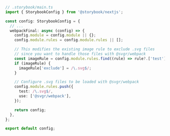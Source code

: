 ```ts
// .storybook/main.ts
import { StorybookConfig } from '@storybook/nextjs';

const config: StorybookConfig = {
  // ...
  webpackFinal: async (config) => {
    config.module = config.module || {};
    config.module.rules = config.module.rules || [];

    // This modifies the existing image rule to exclude .svg files
    // since you want to handle those files with @svgr/webpack
    const imageRule = config.module.rules.find((rule) => rule?.['test']?.test('.svg'));
    if (imageRule) {
      imageRule['exclude'] = /\.svg$/;
    }

    // Configure .svg files to be loaded with @svgr/webpack
    config.module.rules.push({
      test: /\.svg$/,
      use: ['@svgr/webpack'],
    });

    return config;
  },
};

export default config;
```
